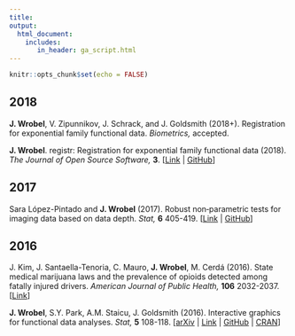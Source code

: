 ```yaml
---
title: 
output: 
  html_document:
    includes:
       in_header: ga_script.html
---
```


```r
knitr::opts_chunk$set(echo = FALSE)
```

<link rel="stylesheet" href="academicons.css"/>
<link rel="stylesheet" href="styles.css" type="text/css">

## 2018

**J. Wrobel**, V. Zipunnikov, J. Schrack, and J. Goldsmith (2018+).
Registration for exponential family functional data.
<i> Biometrics, </i> 
accepted.

**J. Wrobel**.
registr: Registration for exponential family functional data (2018).
<i> The Journal of Open Source Software, </i>
<b>3</b>.
[[Link](https://joss.theoj.org/papers/9c40c4f0ede1827cc5a9430c625d6494) |
[GitHub](https://github.com/julia-wrobel/registr)]


## 2017


Sara L&oacute;pez-Pintado and **J. Wrobel** (2017).
Robust non‐parametric tests for imaging data based on data depth.
<i> Stat, </i>
<b>6</b> 405-419.
[[Link](http://onlinelibrary.wiley.com/doi/10.1002/sta4.109/abstract)
| [GitHub](https://github.com/julia-wrobel/depthTests)]

## 2016

J. Kim, J. Santaella-Tenoria, C. Mauro, **J. Wrobel**, M. Cerd&aacute; (2016).
State medical marijuana laws and the prevalence of opioids detected among fatally injured drivers.
<i> American Journal of Public Health, </i>
<b>106</b> 2032-2037.
[[Link](https://ajph.aphapublications.org/doi/full/10.2105/AJPH.2016.303426)]

**J. Wrobel**, S.Y. Park, A.M. Staicu, J. Goldsmith (2016).
Interactive graphics for functional data analyses.
<i> Stat, </i>
<b>5</b> 108-118.
[[arXiv](http://arxiv.org/abs/1602.04091)
| [Link](http://onlinelibrary.wiley.com/doi/10.1002/sta4.109/abstract)
| [GitHub](https://github.com/refunders/refund.shiny)
| [CRAN](https://cran.r-project.org/web/packages/refund.shiny/index.html)]



